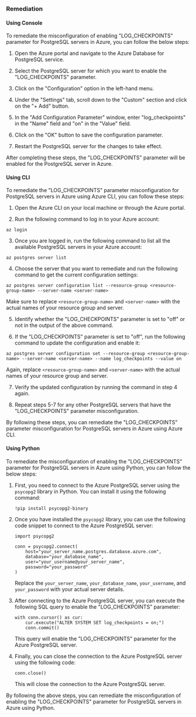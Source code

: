 ### Remediation

#### Using Console

To remediate the misconfiguration of enabling "LOG_CHECKPOINTS" parameter for PostgreSQL servers in Azure, you can follow the below steps:

1. Open the Azure portal and navigate to the Azure Database for PostgreSQL service.

2. Select the PostgreSQL server for which you want to enable the "LOG_CHECKPOINTS" parameter.

3. Click on the "Configuration" option in the left-hand menu.

4. Under the "Settings" tab, scroll down to the "Custom" section and click on the "+ Add" button.

5. In the "Add Configuration Parameter" window, enter "log_checkpoints" in the "Name" field and "on" in the "Value" field.

6. Click on the "OK" button to save the configuration parameter.

7. Restart the PostgreSQL server for the changes to take effect.

After completing these steps, the "LOG_CHECKPOINTS" parameter will be enabled for the PostgreSQL server in Azure.

#### Using CLI

To remediate the "LOG_CHECKPOINTS" parameter misconfiguration for PostgreSQL servers in Azure using Azure CLI, you can follow these steps:

1. Open the Azure CLI on your local machine or through the Azure portal.

2. Run the following command to log in to your Azure account:
```
az login
```

3. Once you are logged in, run the following command to list all the available PostgreSQL servers in your Azure account:
```
az postgres server list
```

4. Choose the server that you want to remediate and run the following command to get the current configuration settings:
```
az postgres server configuration list --resource-group <resource-group-name> --server-name <server-name>
```
Make sure to replace `<resource-group-name>` and `<server-name>` with the actual names of your resource group and server.

5. Identify whether the "LOG_CHECKPOINTS" parameter is set to "off" or not in the output of the above command.

6. If the "LOG_CHECKPOINTS" parameter is set to "off", run the following command to update the configuration and enable it:
```
az postgres server configuration set --resource-group <resource-group-name> --server-name <server-name> --name log_checkpoints --value on
```
Again, replace `<resource-group-name>` and `<server-name>` with the actual names of your resource group and server.

7. Verify the updated configuration by running the command in step 4 again.

8. Repeat steps 5-7 for any other PostgreSQL servers that have the "LOG_CHECKPOINTS" parameter misconfiguration.

By following these steps, you can remediate the "LOG_CHECKPOINTS" parameter misconfiguration for PostgreSQL servers in Azure using Azure CLI.

#### Using Python

To remediate the misconfiguration of enabling the "LOG_CHECKPOINTS" parameter for PostgreSQL servers in Azure using Python, you can follow the below steps:

1. First, you need to connect to the Azure PostgreSQL server using the `psycopg2` library in Python. You can install it using the following command:

   ```
   !pip install psycopg2-binary
   ```

2. Once you have installed the `psycopg2` library, you can use the following code snippet to connect to the Azure PostgreSQL server:

   ```
   import psycopg2
   
   conn = psycopg2.connect(
       host="your_server_name.postgres.database.azure.com",
       database="your_database_name",
       user="your_username@your_server_name",
       password="your_password"
   )
   ```

   Replace the `your_server_name`, `your_database_name`, `your_username`, and `your_password` with your actual server details.

3. After connecting to the Azure PostgreSQL server, you can execute the following SQL query to enable the "LOG_CHECKPOINTS" parameter:

   ```
   with conn.cursor() as cur:
       cur.execute("ALTER SYSTEM SET log_checkpoints = on;")
       conn.commit()
   ```

   This query will enable the "LOG_CHECKPOINTS" parameter for the Azure PostgreSQL server.

4. Finally, you can close the connection to the Azure PostgreSQL server using the following code:

   ```
   conn.close()
   ```

   This will close the connection to the Azure PostgreSQL server.

By following the above steps, you can remediate the misconfiguration of enabling the "LOG_CHECKPOINTS" parameter for PostgreSQL servers in Azure using Python.


